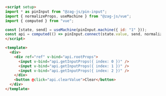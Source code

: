 ```md
<script setup>
import * as pinInput from "@zag-js/pin-input";
import { normalizeProps, useMachine } from "@zag-js/vue";
import { computed } from "vue";

const [state, send] = useMachine(pinInput.machine({ id: "1" }));
const api = computed(() => pinInput.connect(state.value, send, normalizeProps));
</script>

<template>
  <div>
    <div ref="ref" v-bind="api.rootProps">
      <input v-bind="api.getInputProps({ index: 0 })" />
      <input v-bind="api.getInputProps({ index: 1 })" />
      <input v-bind="api.getInputProps({ index: 2 })" />
    </div>
    <button @click="api.clearValue">Clear</button>
  </div>
</template>
```
